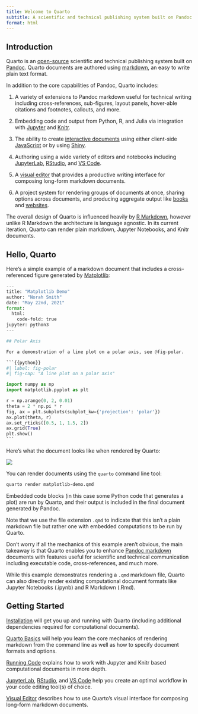 ```yaml
---
title: Welcome to Quarto
subtitle: A scientific and technical publishing system built on Pandoc
format: html
---
```


## Introduction

Quarto is an [open-source](https://github.com/quarto-dev/quarto-cli) scientific and technical publishing system built on [Pandoc](https://pandoc.org). Quarto documents are authored using [markdown](https://en.wikipedia.org/wiki/Markdown), an easy to write plain text format.

In addition to the core capabilities of Pandoc, Quarto includes:

1.  A variety of extensions to Pandoc markdown useful for technical writing including cross-references, sub-figures, layout panels, hover-able citations and footnotes, callouts, and more.

2.  Embedding code and output from Python, R, and Julia via integration with [Jupyter](https://jupyter.org/) and [Knitr](https://yihui.org/knitr/).

3.  The ability to create [interactive documents](docs/interactive/) using either client-side [JavaScript](docs/interactive/js/) or by using [Shiny](docs/interactive/shiny/).

4.  Authoring using a wide variety of editors and notebooks including [JupyterLab](tools/jupyter-lab.qmd), [RStudio](tools/rstudio.qmd), and [VS Code](tools/vscode.qmd).

5.  A [visual editor](docs/visual-editor/) that provides a productive writing interface for composing long-form markdown documents.

6.  A project system for rendering groups of documents at once, sharing options across documents, and producing aggregate output like [books](docs/books/book-basics.qmd) and [websites](docs/websites/website-basics.qmd).

The overall design of Quarto is influenced heavily by [R Markdown](https://rmarkdown.rstudio.com/), however unlike R Markdown the architecture is language agnostic. In its current iteration, Quarto can render plain markdown, Jupyter Notebooks, and Knitr documents.

## Hello, Quarto

Here's a simple example of a markdown document that includes a cross-referenced figure generated by [Matplotlib](https://matplotlib.org/):

```` python
---
title: "Matplotlib Demo"
author: "Norah Smith"
date: "May 22nd, 2021"
format: 
  html:
    code-fold: true
jupyter: python3
---

## Polar Axis

For a demonstration of a line plot on a polar axis, see @fig-polar.

```{{python}}
#| label: fig-polar
#| fig-cap: "A line plot on a polar axis"

import numpy as np
import matplotlib.pyplot as plt

r = np.arange(0, 2, 0.01)
theta = 2 * np.pi * r
fig, ax = plt.subplots(subplot_kw={'projection': 'polar'})
ax.plot(theta, r)
ax.set_rticks([0.5, 1, 1.5, 2])
ax.grid(True)
plt.show()
```
````

Here's what the document looks like when rendered by Quarto:

![](docs/getting-started/images/hello-quarto.png){.border .preview-image}

You can render documents using the `quarto` command line tool:

``` bash
quarto render matplotlib-demo.qmd
```

Embedded code blocks (in this case some Python code that generates a plot) are run by Quarto, and their output is included in the final document generated by Pandoc.

Note that we use the file extension `.qmd` to indicate that this isn't a plain markdown file but rather one with embedded computations to be run by Quarto.

Don't worry if all the mechanics of this example aren't obvious, the main takeaway is that Quarto enables you to enhance [Pandoc markdown](https://pandoc.org/MANUAL.html#pandocs-markdown) documents with features useful for scientific and technical communication including executable code, cross-references, and much more.

::: callout-note
While this example demonstrates rendering a `.qmd` markdown file, Quarto can also directly render existing computational document formats like Jupyter Notebooks (.ipynb) and R Markdown (.Rmd).
:::

## Getting Started

[Installation](docs/getting-started/installation.qmd) will get you up and running with Quarto (including additional dependencies required for computational documents).

[Quarto Basics](docs/getting-started/quarto-basics.qmd) will help you learn the core mechanics of rendering markdown from the command line as well as how to specify document formats and options.

[Running Code](docs/computations/running-code.qmd) explains how to work with Jupyter and Knitr based computational documents in more depth.

[JupyterLab](docs/tools/jupyter-lab.qmd), [RStudio](docs/tools/rstudio.qmd), and [VS Code](docs/tools/vscode.qmd) help you create an optimal workflow in your code editing tool(s) of choice.

[Visual Editor](docs/visual-editor/) describes how to use Quarto's visual interface for composing long-form markdown documents.
